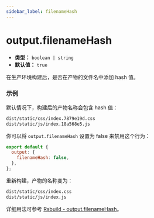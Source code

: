 ```yaml
---
sidebar_label: filenameHash
---
```


# output.filenameHash

- **类型：** `boolean | string`
- **默认值：** `true`

在生产环境构建后，是否在产物的文件名中添加 hash 值。

### 示例

默认情况下，构建后的产物名称会包含 hash 值：

```bash
dist/static/css/index.7879e19d.css
dist/static/js/index.18a568e5.js
```

你可以将 `output.filenameHash` 设置为 false 来禁用这个行为：

```js
export default {
  output: {
    filenameHash: false,
  },
};
```

重新构建，产物的名称变为：

```bash
dist/static/css/index.css
dist/static/js/index.js
```

详细用法可参考 [Rsbuild - output.filenameHash](https://rsbuild.dev/zh/config/output/filename-hash)。
